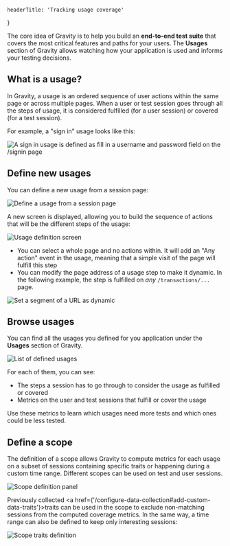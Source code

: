 

    headerTitle: 'Tracking usage coverage'
}

The core idea of Gravity is to help you build an **end-to-end test suite** that covers the most critical features and paths for your users. The **Usages** section of Gravity allows watching how your application is used and informs your testing decisions.

## What is a usage?

In Gravity, a usage is an ordered sequence of user actions within the same page or across multiple pages.
When a user or test session goes through all the steps of usage, it is considered fulfilled (for a user session) or covered (for a test session).

For example, a "sign in" usage looks like this:

<Image
    src={imgLoginUsage}
    alt="A sign in usage is defined as fill in a username and password field on the /signin page"
/>

## Define new usages

You can define a new usage from a session page:

<Image
    src={imgDefineUsage}
    alt="Define a usage from a session page"
/>

A new screen is displayed, allowing you to build the sequence of actions that will be the different steps of the usage:

<Image
    src={imgDefineUsageScreen}
    alt="Usage definition screen"
/>

- You can select a whole page and no actions within. It will add an "Any action" event in the usage, meaning that a simple visit of the page will fulfill this step
- You can modify the page address of a usage step to make it dynamic. In the following example, the step is fulfilled on *any* ```/transactions/...``` page.

<Image
    src={imgDefineUsageWildcard}
    alt="Set a segment of a URL as dynamic"
/>

## Browse usages

You can find all the usages you defined for you application under the **Usages** section of Gravity.

<Image
    src={imgUsagesList}
    alt="List of defined usages"
/>


For each of them, you can see:

- The steps a session has to go through to consider the usage as fulfilled or covered
- Metrics on the user and test sessions that fulfill or cover the usage

Use these metrics to learn which usages need more tests and which ones could be less tested.

## Define a scope

The definition of a scope allows Gravity to compute metrics for each usage on a subset of sessions containing specific
traits or happening during a custom time range. Different scopes can be used on test and user sessions.

<Image src={imgDefineScope} alt="Scope definition panel"/>

Previously collected <a href={'/configure-data-collection#add-custom-data-traits'}>traits</a> can be used in the scope
to exclude non-matching sessions from the computed coverage metrics. In the same way, a time range can also be defined to keep
only interesting sessions:

<Image src={imgScopeConfiguration} alt="Scope traits definition"/>

